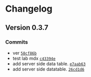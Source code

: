 # Changelog

## Version 0.3.7

### Commits

- ver [`58cf86b`](https://github.com/tejas-encora/IO-Component-Library/commit/58cf86b774798f819d851bc4c5551aca7f35cfd3)
- test lab mdx [`c43394e`](https://github.com/tejas-encora/IO-Component-Library/commit/c43394e5d23cbee876cc71e8a86b36af21e5c820)
- add server side data table. [`e7aab63`](https://github.com/tejas-encora/IO-Component-Library/commit/e7aab63757f37b2b4fca88b650ca772e96a7443b)
- add server side datatable. [`26cd1d6`](https://github.com/tejas-encora/IO-Component-Library/commit/26cd1d6ada7c93533c525fca8228d65cb445a833)
